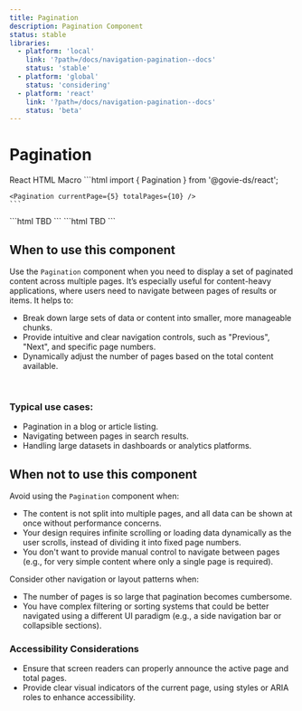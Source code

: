 ```yaml
---
title: Pagination
description: Pagination Component
status: stable
libraries:
  - platform: 'local'
    link: '?path=/docs/navigation-pagination--docs'
    status: 'stable'
  - platform: 'global'
    status: 'considering'
  - platform: 'react'
    link: '?path=/docs/navigation-pagination--docs'
    status: 'beta'
---
```


# Pagination

<ComponentStatusBlock componentId="pagination" />

<Pagination currentPage={5} totalPages={10} />

<Tabs id="tab1">
  <TabList>
    <TabItem value="tab11" checked>React</TabItem>
    <TabItem value="tab12">HTML</TabItem>
    <TabItem value="tab13">Macro</TabItem>
  </TabList>
  <TabPanel value="tab11">
    ```html
    import { Pagination } from '@govie-ds/react';
    
    <Pagination currentPage={5} totalPages={10} />
    ```
  </TabPanel>
  <TabPanel value="tab12">
  ```html
    TBD
  ```
  </TabPanel>
  <TabPanel value="tab13">
  ```html
    TBD
  ```
  </TabPanel>
</Tabs>

## When to use this component

Use the `Pagination` component when you need to display a set of paginated content across multiple pages. It’s especially useful for content-heavy applications, where users need to navigate between pages of results or items. It helps to:

- Break down large sets of data or content into smaller, more manageable chunks.
- Provide intuitive and clear navigation controls, such as "Previous", "Next", and specific page numbers.
- Dynamically adjust the number of pages based on the total content available.

<br />

### Typical use cases:

- Pagination in a blog or article listing.
- Navigating between pages in search results.
- Handling large datasets in dashboards or analytics platforms.

## When not to use this component

Avoid using the `Pagination` component when:

- The content is not split into multiple pages, and all data can be shown at once without performance concerns.
- Your design requires infinite scrolling or loading data dynamically as the user scrolls, instead of dividing it into fixed page numbers.
- You don't want to provide manual control to navigate between pages (e.g., for very simple content where only a single page is required).

Consider other navigation or layout patterns when:

- The number of pages is so large that pagination becomes cumbersome.
- You have complex filtering or sorting systems that could be better navigated using a different UI paradigm (e.g., a side navigation bar or collapsible sections).

### Accessibility Considerations

- Ensure that screen readers can properly announce the active page and total pages.
- Provide clear visual indicators of the current page, using styles or ARIA roles to enhance accessibility.
